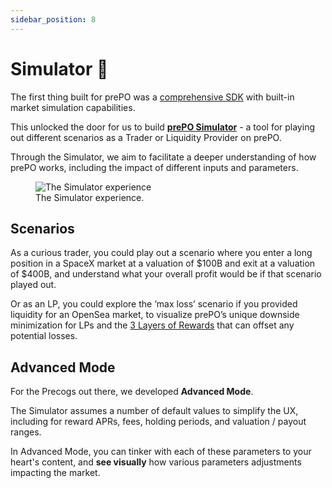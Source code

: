 ```yaml
---
sidebar_position: 8
---
```



# Simulator 🧮


The first thing built for prePO was a [comprehensive SDK](/developer/sdk) with built-in market simulation capabilities.

This unlocked the door for us to build [**prePO Simulator**](https://simulator.prepo.io) - a tool for playing out different scenarios as a Trader or Liquidity Provider on prePO.


Through the Simulator, we aim to facilitate a deeper understanding of how prePO works, including the impact of different inputs and parameters.

<figure>
  <img alt="The Simulator experience" src={useBaseUrl("/img/simulator.gif")} />
  <figcaption>The Simulator experience.</figcaption>
</figure>

## Scenarios

As a curious trader, you could play out a scenario where you enter a long position in a SpaceX market at a valuation of $100B and exit at a valuation of $400B, and understand what your overall profit would be if that scenario played out.

Or as an LP, you could explore the ‘max loss’ scenario if you provided liquidity for an OpenSea market, to visualize prePO’s unique downside minimization for LPs and the [3 Layers of Rewards](/concepts/rewards) that can offset any potential losses.

## Advanced Mode

For the Precogs out there, we developed **Advanced Mode**.

The Simulator assumes a number of default values to simplify the UX, including for reward APRs, fees, holding periods, and valuation / payout ranges.

In Advanced Mode, you can tinker with each of these parameters to your heart's content, and **see visually** how various parameters adjustments impacting the market.

<center>
  <ReactPlayer url="/video/simulator-adv-mode.mov" playing={true} loop={true} controls={false} width="95%" height="100%" volume={0} />
</center>
